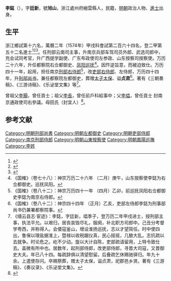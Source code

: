 {{明清人物信息框
| 姓名 = 李鋕
| 原名 =
| 圖片名稱= 
| 圖片大小 =
| 圖片說明 = 
| 最高職務 =
| 國家 = 大明 
| 爵位 =
| 籍貫 = 浙江處州府縉雲縣
| 族裔 = 
| 旗籍 = 
| 字號 = 
| 諡號 =
| 出生日期 =
| 出生地點 =浙江處州府縉雲縣
| 逝世日期 = 
| 逝世地點 =
| 墓葬 =
| 配偶 = 
| 親屬 = 
| 出身 =
* 萬曆二年甲戌科進士
| 經歷 =
| 著作 =  
}}
'''李鋕'''（{{bd|？||？|catIdx=}}），字'''廷新'''，號'''旭山'''，浙江處州府縉雲縣人，民籍，[[明朝|明朝]]政治人物、[[進士|進士]]出身。

== 生平 ==
浙江鄉試第十六名，萬曆二年（1574年）甲戌科會試第二百六十四名，登二甲第五十二名進士<ref>{{Cite book|title=《皇明贡举考》卷五|last=（明）[[张朝瑞|张朝瑞]]|first=|publisher=《续修四库全书》史部第828册|year=|isbn=|location=|pages=}}</ref><ref>{{Cite book|title=贡举志五种 上|last=鲁小俊，江俊伟著|first=|publisher=武汉：武汉大学出版社|year=2009|isbn=978-7-307-07043-1|location=|pages=}}</ref><ref>{{Cite book|title=近代中国史料丛刊续辑 785-790 明清进士题名录索引 1-6|last=朱保炯，谢沛霖|first=|publisher=文海出版社|year=1981|isbn=|location=台湾}}</ref>。任刑部云南司主事，升南京兵部车驾司员外郎、武选司郎中，充会试同考官，升广西提学副使、广东布政使司左参政、山东按察司按察使。万历二十六年，升任都察院右佥都御史、[[凤阳巡抚|凤阳巡抚]]<ref>《国榷》（卷七十八）：神宗万历二十六年 （二月）庚午，山东按察使李鋕为右佥都御史。巡抚凤阳。</ref>。因忤逆旨意，而被迫致仕。万历四十一年，起用，担任南京[[刑部右侍郎|刑部右侍郎]]<ref>《国榷》（卷八十二）：神宗万历四十一年 （四月）乙卯，前巡抚凤阳右佥都御史李鋕为南京右侍郎。</ref>，改[[吏部右侍郎|吏部右侍郎]]、左侍郎，万历四十四年，升[[刑部尚书|刑部尚书]]，兼任都察院左都御史，葬赠[[太子太保|太子太保]]、谥'''贞肃'''<ref>《国榷》（卷八十二）：神宗四十四年 （正月）乙亥，吏部左侍郎李鋕为刑事部尚书仍兼署都察院事。</ref>。著有《三朝奏稿》、《三游诗稿》、《乐泌堂文集》等<ref>《缙云县志·宦迹》：李鋕，字廷新，琩季子，登万历二年甲戍进士，授刑部主事，执法平允。以艰归，居丧哀毁尽礼，服阕，补北职方司郎中。己丑分考督学粤西，并称得人。会倭寇釜山，增设淮扬巡抚，志以才望简任。时中使四出，鲁保以理盐据淮上，暨禄以收税踞仪真，民心摇摇，几酿大乱。志抗疏以去就争。时论危之。屹不少动。旋以大计自陈，吏部疏请留用，上特令致仕去。盖微有所中也。居数年，起刑部侍郎，改吏部侍郎，寻晋大司寇，又晋御史大夫。年已八十四。每疏辞俱以清望慰留。后叠疏乞休赐驰驿归。年九十余。上遣使存问。卒赐祭葬，赠太子太保，谥贞肃，祀郡邑乡贤。著有《三游稿》、《奏议录》、《乐泌堂文集》。</ref>。

曾祖父[[李顥|李顥]]，曾任貢士；祖父[[李長|李長]]，曾任前戶科給事中；父[[李琩|李琩]]，曾任貢士 封南京通政使司右參議。母田氏（封宜人）<ref>{{Cite book|title=天一阁藏明代科举录选刊 登科录 点校本|last=龚延明主编|first=|publisher=宁波出版社|year=2016|isbn=978-7-5526-2320-8|location=宁波|pages=|quote=《天一閣藏明代科舉錄選刊.登科錄》之《萬曆二年甲戌科登科錄》}}</ref>。

==参考文献==
{{reflist}}
{{萬曆二年甲戌科殿試金榜}}

[[Category:明朝刑部尚書|Category:明朝刑部尚書]]
[[Category:明朝左都御史|Category:明朝左都御史]]
[[Category:明朝吏部侍郎|Category:明朝吏部侍郎]]
[[Category:南京刑部侍郎|Category:南京刑部侍郎]]
[[Category:明朝山東按察使|Category:明朝山東按察使]]
[[Category:明朝鳳陽巡撫|Category:明朝鳳陽巡撫]]
[[Category:李姓|Category:李姓]]
